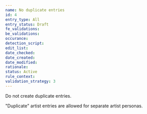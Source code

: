 ```yaml
---
name: No duplicate entries
id: 4
entry_type: All
entry_status: Draft
fe_validations:
be_validations:
occurance:
detection_script:
edit_list:
date_checked:
date_created:
date_modified:
rationale:
status: Active
rule_context:
validation_strategy: 3
---
```

Do not create duplicate entries.

"Duplicate" artist entries are allowed for separate artist personas.